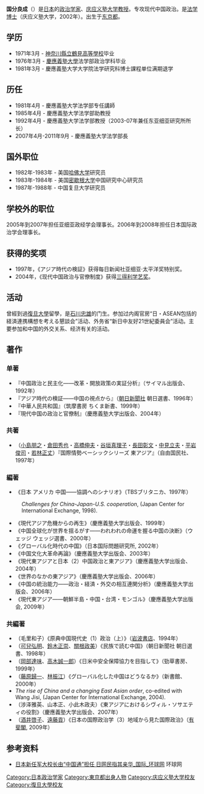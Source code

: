 {{Infobox_Person
| name = 国分良成
|image=Ryosei Kokubun 201204.jpg
|box_width= 300px
|occupation= [[教师|教师]]
| period = 20世纪-21世纪 
|birth_name=
| sex = 男
| other_names = 
|birth_date= {{Birth date|1953|11|1}}
|birth_place= {{JPN}}[[东京都|东京都]]
|death_date= 
|death_place= 
| nationality = {{JPN}}
| residence<!-- 现居地 --> =[[东京都|东京都]]
| party =[[无党派人士|无党派人士]]
| religion<!-- 宗教信仰 --> =
| spouse =
| relatives =
|education= [[庆应义塾大学|庆应义塾大学]]法学博士
| past = 
*[[政治学家|政治学家]]
*[[庆应义塾大学|庆应义塾大学]]教授
*防卫大学校长
| work =《现代中国政治与官僚制度》 <br>《中国的统治能力》<br>《中国文化大革命再論》
| award = 
}}
'''国分良成'''（{{bd|1953年|11月1日||}}）是[[日本|日本]]的[[政治学家|政治学家]]、[[庆应义塾大学|庆应义塾大学]][[教授|教授]]。专攻现代中国政治。是[[法学博士|法学博士]]（庆应义塾大学，2002年）。出生于[[东京都|东京都]]。

== 学历 ==
* 1971年3月 - [[神奈川縣立鶴見高等學校|神奈川縣立鶴見高等學校]]毕业
* 1976年3月 - [[慶應義塾大學|慶應義塾大學]]法学部政治学科毕业
* 1981年3月 - 慶應義塾大学大学院法学研究科博士課程单位满期退学

== 历任 ==
* 1981年4月 - 慶應義塾大学法学部专任講師
* 1985年4月 - 慶應義塾大学法学部助教授
* 1992年4月 - 慶應義塾大学法学部教授（2003-07年兼任东亚细亚研究所所长）
* 2007年4月-2011年9月 - 慶應義塾大学法学部長

== 国外职位 ==
* 1982年-1983年 - 美国[[哈佛大学|哈佛大学]]研究员
* 1983年-1984年 - 美国[[密歇根大学|密歇根大学]]中国研究中心研究员
* 1987年-1988年 - 中国复旦大学研究员

== 学校外的职位 ==
2005年到2007年担任亚细亚政经学会理事长。2006年到2008年担任日本国际政治学会理事长。

== 获得的奖项 ==
* 1997年，《アジア時代の検証》获得每日新闻社亚细亚·太平洋奖特别奖。
* 2004年，《现代中国政治与官僚制度》获得[[三得利学艺奖|三得利学艺奖]]。

== 活动 ==
曾經到過[[復旦大學|復旦大學]]留學，是[[石川忠雄|石川忠雄]]的门生。参加过内阁官房“日・ASEAN包括的経済連携構想を考える懇談会”活动、外务省“新日中友好21世紀委員会”活动。主要参加和中国的外交关系、经济有关的活动。

== 著作 ==
=== 单著 ===
*『中国政治と民主化――改革・開放政策の実証分析』（サイマル出版会、1992年）
*『アジア時代の検証――中国の視点から』（[[朝日新聞社|朝日新聞社]] 朝日選書、1996年）
*『中華人民共和国』（筑摩書房 ちくま新書、1999年）
*『現代中国の政治と官僚制』（慶應義塾大学出版会、2004年）

=== 共著 ===
*（[[小島朋之|小島朋之]]・[[倉田秀也|倉田秀也]]・[[高橋伸夫_(政治學家)|高橋伸夫]]・[[谷垣真理子|谷垣真理子]]・[[長田彰文|長田彰文]]・[[中見立夫|中見立夫]]・[[平岩俊司|平岩俊司]]・[[若林正丈|若林正丈]]）『国際情勢ベーシックシリーズ 東アジア』（自由国民社、1997年）

===編著===
*《日本 アメリカ 中国――協調へのシナリオ》（TBSブリタニカ、1997年）
:''Challenges for China-Japan-U.S. cooperation'', (Japan Center for International Exchange, 1998).
*《現代アジア危機からの再生》（慶應義塾大学出版会、1999年）
*《中国全球化が世界を揺るがす――われわれの命運を握る中国の決断》（ウェッジ ウェッジ選書、2000年）
*《グローバル化時代の中国》（日本国际問題研究所, 2002年）
*《中国文化大革命再論》（慶應義塾大学出版会、2003年）
*《現代東アジアと日本（2）中国政治と東アジア》（慶應義塾大学出版会、2004年）
*《世界のなかの東アジア》（慶應義塾大学出版会、2006年）
*《中国の統治能力――政治・経済・外交の相互連関分析》（慶應義塾大学出版会、2006年）
*《現代東アジア――朝鮮半島・中国・台湾・モンゴル》（慶應義塾大学出版会, 2009年）

===共編著===
*（毛里和子）《原典中国現代史（1）政治（上）》（[[岩波書店|岩波書店]]、1994年）
*（[[可兒弘明|可兒弘明]]、[[鈴木正崇|鈴木正崇]]、[[關根政美|關根政美]]）《民族で読む中国》（朝日新聞社 朝日選書、1998年）
*（[[岡部達味|岡部達味]]、[[高木誠一郎|高木誠一郎]]）《日米中安全保障協力を目指して》（勁草書房、1999年）
*（[[藤原歸一|藤原歸一]]、[[林振江|林振江]]）《グローバル化した中国はどうなるか》（新書館、2000年）
*''The rise of China and a changing East Asian order '', co-edited with Wang Jisi, (Japan Center for International Exchange, 2004).
*（涉泽雅英、山本正、小此木政夫）《東アジアにおけるシヴィル・ソサエティの役割》（慶應義塾大学出版会、2007年）
*（[[酒井啓子|酒井啓子]]、[[遠藤貢|遠藤貢]]）《日本の国際政治学（3）地域から見た国際政治》（[[有斐閣|有斐閣]], 2009年）

== 参考资料 ==
* [http://world.huanqiu.com/roll/2011-10/2127853.html 日本新任军大校长由“中国通”担任 日网民指其亲华_国际_环球网]{{Wayback|url=http://world.huanqiu.com/roll/2011-10/2127853.html |date=20111102164250 }} 环球网

{{DEFAULTSORT:Kokubun}}
[[Category:日本政治学家|Category:日本政治学家]]
[[Category:東京都出身人物|Category:東京都出身人物]]
[[Category:庆应义塾大学校友|Category:庆应义塾大学校友]]
[[Category:復旦大學校友|Category:復旦大學校友]]
